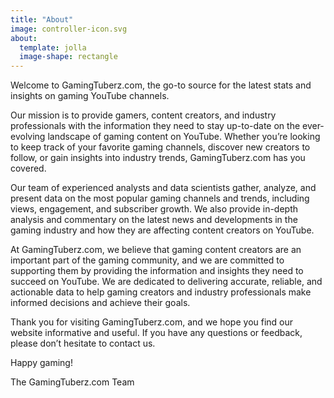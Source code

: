 ```yaml
---
title: "About"
image: controller-icon.svg
about:
  template: jolla
  image-shape: rectangle
---
```


Welcome to GamingTuberz.com, the go-to source for the latest stats and insights on gaming YouTube channels.

Our mission is to provide gamers, content creators, and industry professionals with the information they need to stay up-to-date on the ever-evolving landscape of gaming content on YouTube. Whether you're looking to keep track of your favorite gaming channels, discover new creators to follow, or gain insights into industry trends, GamingTuberz.com has you covered.

Our team of experienced analysts and data scientists gather, analyze, and present data on the most popular gaming channels and trends, including views, engagement, and subscriber growth. We also provide in-depth analysis and commentary on the latest news and developments in the gaming industry and how they are affecting content creators on YouTube.

At GamingTuberz.com, we believe that gaming content creators are an important part of the gaming community, and we are committed to supporting them by providing the information and insights they need to succeed on YouTube. We are dedicated to delivering accurate, reliable, and actionable data to help gaming creators and industry professionals make informed decisions and achieve their goals.

Thank you for visiting GamingTuberz.com, and we hope you find our website informative and useful. If you have any questions or feedback, please don't hesitate to contact us.

Happy gaming!

The GamingTuberz.com Team
